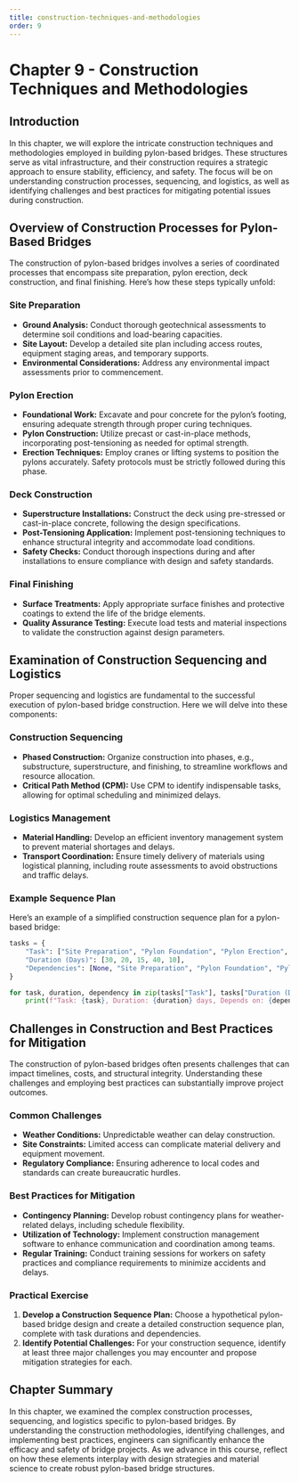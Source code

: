```yaml
---
title: construction-techniques-and-methodologies
order: 9
---
```


# Chapter 9 - Construction Techniques and Methodologies

## Introduction
In this chapter, we will explore the intricate construction techniques and methodologies employed in building pylon-based bridges. These structures serve as vital infrastructure, and their construction requires a strategic approach to ensure stability, efficiency, and safety. The focus will be on understanding construction processes, sequencing, and logistics, as well as identifying challenges and best practices for mitigating potential issues during construction.

## Overview of Construction Processes for Pylon-Based Bridges
The construction of pylon-based bridges involves a series of coordinated processes that encompass site preparation, pylon erection, deck construction, and final finishing. Here’s how these steps typically unfold:

### Site Preparation
- **Ground Analysis:** Conduct thorough geotechnical assessments to determine soil conditions and load-bearing capacities.
- **Site Layout:** Develop a detailed site plan including access routes, equipment staging areas, and temporary supports.
- **Environmental Considerations:** Address any environmental impact assessments prior to commencement.

### Pylon Erection
- **Foundational Work:** Excavate and pour concrete for the pylon’s footing, ensuring adequate strength through proper curing techniques.
- **Pylon Construction:** Utilize precast or cast-in-place methods, incorporating post-tensioning as needed for optimal strength.
- **Erection Techniques:** Employ cranes or lifting systems to position the pylons accurately. Safety protocols must be strictly followed during this phase.

### Deck Construction
- **Superstructure Installations:** Construct the deck using pre-stressed or cast-in-place concrete, following the design specifications.
- **Post-Tensioning Application:** Implement post-tensioning techniques to enhance structural integrity and accommodate load conditions.
- **Safety Checks:** Conduct thorough inspections during and after installations to ensure compliance with design and safety standards.

### Final Finishing
- **Surface Treatments:** Apply appropriate surface finishes and protective coatings to extend the life of the bridge elements.
- **Quality Assurance Testing:** Execute load tests and material inspections to validate the construction against design parameters.

## Examination of Construction Sequencing and Logistics
Proper sequencing and logistics are fundamental to the successful execution of pylon-based bridge construction. Here we will delve into these components:

### Construction Sequencing
- **Phased Construction:** Organize construction into phases, e.g., substructure, superstructure, and finishing, to streamline workflows and resource allocation.
- **Critical Path Method (CPM):** Use CPM to identify indispensable tasks, allowing for optimal scheduling and minimized delays.

### Logistics Management
- **Material Handling:** Develop an efficient inventory management system to prevent material shortages and delays.
- **Transport Coordination:** Ensure timely delivery of materials using logistical planning, including route assessments to avoid obstructions and traffic delays.

### Example Sequence Plan
Here’s an example of a simplified construction sequence plan for a pylon-based bridge:

```python
tasks = {
    "Task": ["Site Preparation", "Pylon Foundation", "Pylon Erection", "Deck Construction", "Finishing"],
    "Duration (Days)": [30, 20, 15, 40, 10],
    "Dependencies": [None, "Site Preparation", "Pylon Foundation", "Pylon Erection", "Deck Construction"]
}

for task, duration, dependency in zip(tasks["Task"], tasks["Duration (Days)"], tasks["Dependencies"]):
    print(f"Task: {task}, Duration: {duration} days, Depends on: {dependency if dependency else 'None'}")
```

## Challenges in Construction and Best Practices for Mitigation
The construction of pylon-based bridges often presents challenges that can impact timelines, costs, and structural integrity. Understanding these challenges and employing best practices can substantially improve project outcomes.

### Common Challenges
- **Weather Conditions:** Unpredictable weather can delay construction.
- **Site Constraints:** Limited access can complicate material delivery and equipment movement.
- **Regulatory Compliance:** Ensuring adherence to local codes and standards can create bureaucratic hurdles.

### Best Practices for Mitigation
- **Contingency Planning:** Develop robust contingency plans for weather-related delays, including schedule flexibility.
- **Utilization of Technology:** Implement construction management software to enhance communication and coordination among teams.
- **Regular Training:** Conduct training sessions for workers on safety practices and compliance requirements to minimize accidents and delays.

### Practical Exercise
1. **Develop a Construction Sequence Plan:** Choose a hypothetical pylon-based bridge design and create a detailed construction sequence plan, complete with task durations and dependencies.
2. **Identify Potential Challenges:** For your construction sequence, identify at least three major challenges you may encounter and propose mitigation strategies for each.

## Chapter Summary
In this chapter, we examined the complex construction processes, sequencing, and logistics specific to pylon-based bridges. By understanding the construction methodologies, identifying challenges, and implementing best practices, engineers can significantly enhance the efficacy and safety of bridge projects. As we advance in this course, reflect on how these elements interplay with design strategies and material science to create robust pylon-based bridge structures.
